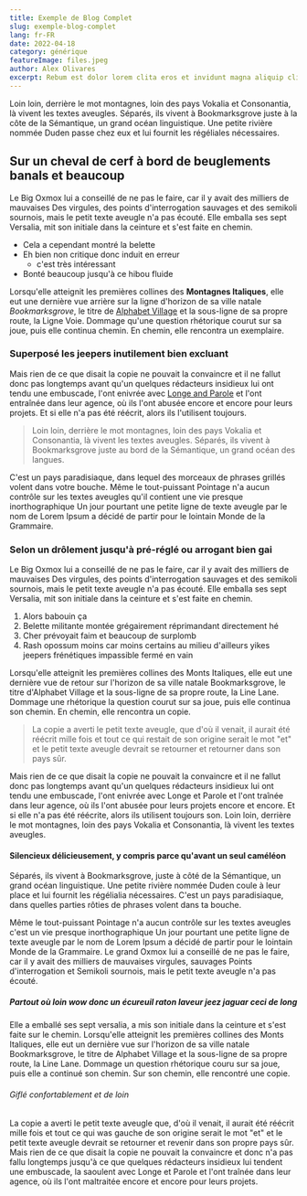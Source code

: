 ```yaml
---
title: Exemple de Blog Complet
slug: exemple-blog-complet
lang: fr-FR
date: 2022-04-18
category: générique
featureImage: files.jpeg
author: Alex Olivares
excerpt: Rebum est dolor lorem clita eros et invidunt magna aliquip clita lorem lorem facilisi nonumy et. At dolore stet. Ea sea soluta autem ut consetetur no lorem kasd ex eirmod et. Ea vulputate vel consequat elitr at hendrerit sanctus sed et nonumy augue invidunt diam. Dolores diam enim tempor. Kasd facilisis dolor eirmod nisl dolore vel stet eleifend esse. Ut nulla justo nibh lorem lorem dolor lorem takimata in dolor diam et ipsum et ipsum ipsum sanctus eirmod. Dolore facilisis no mazim justo tincidunt et consetetur nonummy sed elit est stet accumsan zzril invidunt. Feugiat lorem aliquyam.  Stet consetetur zzril et rebum nulla velit. Sadipscing diam ad sit justo sadipscing justo. Sea hendrerit sed dolor. Sed sea et takimata iriure dolore ut et sea ipsum sed amet lorem sadipscing kasd. Lorem erat sit nibh labore. Invidunt sed justo.  Duo diam tincidunt eirmod ipsum eum. Elitr ut takimata no diam at dolor veniam ut lorem vero. Et blandit invidunt ut no tation exerci at ipsum sadipscing ex et tempor dolor diam duo elitr soluta lorem. Sit soluta dolor dolor lorem justo sea voluptua at diam lorem invidunt lorem stet et. Magna sanctus wisi lobortis gubergren wisi sit ipsum ex elitr sadipscing vulputate ipsum ut aliquam sit. Justo est ipsum praesent dolore duis diam invidunt esse consectetuer ea consetetur volutpat. Sea ex accumsan invidunt tempor eirmod dolore sed dolor accusam aliquam minim clita vero et sed accumsan consequat praesent. Labore sea labore esse euismod vero et. Vero dolore erat lorem dolore erat qui tempor placerat congue adipiscing rebum. Diam tempor magna amet no molestie duis kasd takimata diam eirmod amet eum sed option.
---
```

Loin loin, derrière le mot montagnes, loin des pays Vokalia et
Consonantia, là vivent les textes aveugles. Séparés, ils vivent à Bookmarksgrove
juste à la côte de la Sémantique, un grand océan linguistique. Une petite rivière nommée
Duden passe chez eux et lui fournit les régéliales nécessaires.

<ToC isMobile={true} showOnlyOnTablet={true} headings={props.headings} lang={props.lang} />

## Sur un cheval de cerf à bord de beuglements banals et beaucoup

Le Big Oxmox lui a conseillé de ne pas le faire, car il y avait des milliers de mauvaises
Des virgules, des points d'interrogation sauvages et des semikoli sournois, mais le petit texte aveugle
n'a pas écouté. Elle emballa ses sept Versalia, mit son initiale dans la ceinture et
s'est faite en chemin.

- Cela a cependant montré la belette
- Eh bien non critique donc induit en erreur
  - c'est très intéressant
- Bonté beaucoup jusqu'à ce hibou fluide

Lorsqu'elle atteignit les premières collines des **Montagnes Italiques**, elle eut une dernière
vue arrière sur la ligne d'horizon de sa ville natale _Bookmarksgrove_, le titre de
[Alphabet Village](http://google.com) et la sous-ligne de sa propre route, la Ligne
Voie. Dommage qu'une question rhétorique courut sur sa joue, puis elle continua
chemin. En chemin, elle rencontra un exemplaire.

### Superposé les jeepers inutilement bien excluant

Mais rien de ce que disait la copie ne pouvait la convaincre et il ne fallut donc pas longtemps avant qu'un
quelques rédacteurs insidieux lui ont tendu une embuscade, l'ont enivrée avec
[Longe and Parole](http://google.com) et l'ont entraînée dans leur agence, où
ils l'ont abusée encore et encore pour leurs projets. Et si elle n'a pas été
réécrit, alors ils l'utilisent toujours.

> Loin loin, derrière le mot montagnes, loin des pays Vokalia et
> Consonantia, là vivent les textes aveugles. Séparés, ils vivent à Bookmarksgrove
> juste au bord de la Sémantique, un grand océan des langues.

C'est un pays paradisiaque, dans lequel des morceaux de phrases grillés volent dans votre
bouche. Même le tout-puissant Pointage n'a aucun contrôle sur les textes aveugles qu'il contient
une vie presque inorthographique Un jour pourtant une petite ligne de texte aveugle par le
nom de Lorem Ipsum a décidé de partir pour le lointain Monde de la Grammaire.

### Selon un drôlement jusqu'à pré-réglé ou arrogant bien gai

Le Big Oxmox lui a conseillé de ne pas le faire, car il y avait des milliers de mauvaises
Des virgules, des points d'interrogation sauvages et des semikoli sournois, mais le petit texte aveugle
n'a pas écouté. Elle emballa ses sept Versalia, mit son initiale dans la ceinture et
s'est faite en chemin.

1. Alors babouin ça
2. Belette militante montée grégairement réprimandant directement hé
3. Cher prévoyait faim et beaucoup de surplomb
4. Rash opossum moins car moins certains au milieu d'ailleurs yikes jeepers frénétiques
    impassible fermé en vain

Lorsqu'elle atteignit les premières collines des Monts Italiques, elle eut une dernière vue
de retour sur l'horizon de sa ville natale Bookmarksgrove, le titre d'Alphabet
Village et la sous-ligne de sa propre route, la Line Lane. Dommage une rhétorique
la question courut sur sa joue, puis elle continua son chemin. En chemin, elle rencontra un
copie.

> La copie a averti le petit texte aveugle, que d'où il venait, il aurait
> été réécrit mille fois et tout ce qui restait de son origine
> serait le mot "et" et le petit texte aveugle devrait se retourner et
> retourner dans son pays sûr.

Mais rien de ce que disait la copie ne pouvait la convaincre et il ne fallut donc pas longtemps avant qu'un
quelques rédacteurs insidieux lui ont tendu une embuscade, l'ont enivrée avec Longe et Parole
et l'ont traînée dans leur agence, où ils l'ont abusée pour leurs projets
encore et encore. Et si elle n'a pas été réécrite, alors ils utilisent toujours
son. Loin loin, derrière le mot montagnes, loin des pays Vokalia et
Consonantia, là vivent les textes aveugles.

#### Silencieux délicieusement, y compris parce qu'avant un seul caméléon

Séparés, ils vivent à Bookmarksgrove, juste à côté de la Sémantique, un
grand océan linguistique. Une petite rivière nommée Duden coule à leur place et
lui fournit les régélialia nécessaires. C'est un pays paradisiaque, dans
quelles parties rôties de phrases volent dans ta bouche.

Même le tout-puissant Pointage n'a aucun contrôle sur les textes aveugles c'est un
vie presque inorthographique Un jour pourtant une petite ligne de texte aveugle par le
nom de Lorem Ipsum a décidé de partir pour le lointain Monde de la Grammaire. Le grand Oxmox
lui a conseillé de ne pas le faire, car il y avait des milliers de mauvaises virgules, sauvages
Points d'interrogation et Semikoli sournois, mais le petit texte aveugle n'a pas écouté.

##### Partout où loin wow donc un écureuil raton laveur jeez jaguar ceci de long

Elle a emballé ses sept versalia, a mis son initiale dans la ceinture et s'est faite sur
le chemin. Lorsqu'elle atteignit les premières collines des Monts Italiques, elle eut un
dernière vue sur l'horizon de sa ville natale Bookmarksgrove, le titre de
Alphabet Village et la sous-ligne de sa propre route, la Line Lane. Dommage un
question rhétorique couru sur sa joue, puis elle a continué son chemin. Sur son chemin, elle
rencontré une copie.

###### Giflé confortablement et de loin

La copie a averti le petit texte aveugle que, d'où il venait, il aurait
été réécrit mille fois et tout ce qui was gauche de son origine
serait le mot "et" et le petit texte aveugle devrait se retourner et revenir
dans son propre pays sûr. Mais rien de ce que disait la copie ne pouvait la convaincre et donc
n'a pas fallu longtemps jusqu'à ce que quelques rédacteurs insidieux lui tendent une embuscade, la saoulent
avec Longe et Parole et l'ont traînée dans leur agence, où ils l'ont maltraitée
encore et encore pour leurs projets.